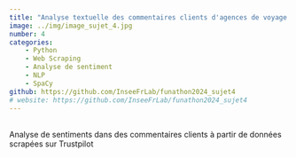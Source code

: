 ```yaml
---
title: "Analyse textuelle des commentaires clients d'agences de voyage en ligne"
image: ../img/image_sujet_4.jpg
number: 4
categories:
    - Python
    - Web Scraping
    - Analyse de sentiment
    - NLP
    - SpaCy
github: https://github.com/InseeFrLab/funathon2024_sujet4
# website: https://github.com/InseeFrLab/funathon2024_sujet4
---
```


<br>
Analyse de sentiments dans des commentaires clients à partir de données scrapées sur Trustpilot
